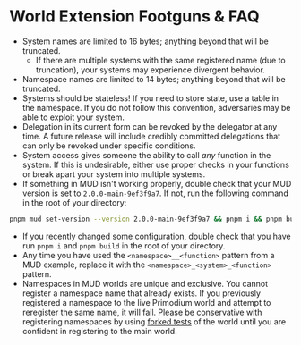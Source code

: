 # World Extension Footguns & FAQ

- System names are limited to 16 bytes; anything beyond that will be truncated.
  - If there are multiple systems with the same registered name (due to truncation), your systems may experience divergent behavior.
- Namespace names are limited to 14 bytes; anything beyond that will be truncated.
- Systems should be stateless! If you need to store state, use a table in the namespace.
  If you do not follow this convention, adversaries may be able to exploit your system.
- Delegation in its current form can be revoked by the delegator
  at any time. A future release will include credibly committed delegations that can
  only be revoked under specific conditions.
- System access gives someone the ability to call _any_ function in the system. If this is undesirable, either use proper
  checks in your functions or break apart your system into multiple systems.
- If something in MUD isn't working properly, double check that your MUD version is set to `2.0.0-main-9ef3f9a7`.
  If not, run the following command in the root of your directory:

```bash copy
pnpm mud set-version --version 2.0.0-main-9ef3f9a7 && pnpm i && pnpm build
```

- If you recently changed some configuration, double check that you have run `pnpm i` and `pnpm build` in the root of your directory.
- Any time you have used the `<namespace>__<function>` pattern from a MUD example, replace it with the `<namespace>_<system>_<function>` pattern.
- Namespaces in MUD worlds are unique and exclusive. You cannot register a namespace name that already exists. If you previously registered a namespace to the live Primodium world and attempt to reregister the same name, it will fail. Please be conservative with registering namespaces by using [forked tests](./testing.mdx) of the world until you are confident in registering to the main world.

